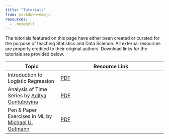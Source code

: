 ```yaml
---
title: "Tutorials"
from: markdown+emoji
resources:
  - .nojekyll
---
```


The tutorials featured on this page have either been created or curated for the purpose of teaching Statistics and Data Science. All external resources are properly credited to their original authors. Download links for the tutorials are provided below.

| Topic            | Resource Link                       |
|-------------------|-------------------------------------|
| Introduction to Logistic Regression| [PDF](resources/pdf/tutorials/logistic_regression_tutorial.pdf) |
| Analysis of Time Series by [Aditya Guntuboyina](https://www.stat.berkeley.edu/~aditya/)| [PDF](resources/pdf/tutorials/FullNotes248Spring2022TimeSeries.pdf) |
| Pen & Paper Exercises in ML by [Michael U. Gutmann](https://michaelgutmann.github.io/)| [PDF](resources/pdf/tutorials/Pen_and_Paper_Exercises_in_ML_1741020114.pdf) |